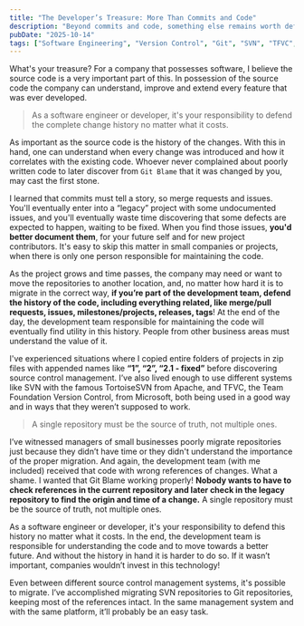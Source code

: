 ```yaml
---
title: "The Developer’s Treasure: More Than Commits and Code"
description: "Beyond commits and code, something else remains worth defending at all costs."
pubDate: "2025-10-14"
tags: ["Software Engineering", "Version Control", "Git", "SVN", "TFVC", "Code History", "Best Practices"]
---
```


What's your treasure? For a company that possesses software, I believe the source code is a very important part of this.
In possession of the source code the company can understand, improve and extend every feature that was ever developed. 

> As a software engineer or developer, it's your responsibility to defend the complete change history no matter what it costs.

As important as the source code is the history of the changes. With this in hand, one can understand when every change was introduced and how it correlates with the existing code. 
Whoever never complained about poorly written code to later discover from <Highlight color="lightBlue">`Git Blame`</Highlight> that it was changed by you, may cast the first stone.

I learned that <Highlight color="lightBlue">commits must tell a story</Highlight>, <Highlight color="darkBlue">so merge requests and issues</Highlight>. You'll eventually enter into a “legacy” project with some undocumented issues, and you'll eventually waste time discovering that some defects are expected to happen, waiting to be fixed. When you find those issues, **you'd better document them**, for your future self and for new project contributors. It's easy to skip this matter in small companies or projects, when there is only one person responsible for maintaining the code.

As the project grows and time passes, the company may need or want to move the repositories to another location, and, no matter how hard it is to migrate in the correct way, **if you’re part of the development team, defend the history of the code, including everything related, like merge/pull requests, issues, milestones/projects, releases, tags**! At the end of the day, the development team responsible for maintaining the code will eventually find utility in this history. People from other business areas must understand the value of it.

I've experienced situations where I copied entire folders of projects in zip files with appended names like **“1”, “2”, “2.1 - fixed”** before discovering source control management. I’ve also lived enough to use different systems like <Highlight delay="4000" color='darkBlue'>SVN</Highlight> with the famous TortoiseSVN from Apache, and <Highlight delay="4000" color='darkBlue'>TFVC</Highlight>, the Team Foundation Version Control, from Microsoft, both being used in a good way and in ways that they weren’t supposed to work.

> A single repository must be the source of truth, not multiple ones.

I’ve witnessed managers of small businesses poorly migrate repositories just because they didn’t have time or they didn't understand the importance of the proper migration. And again, the development team (with me included) received that code with wrong references of changes. What a shame. I wanted that Git Blame working properly! **Nobody wants to have to check references in the current repository and later check in the legacy repository to find the origin and time of a change.** A single repository must be the source of truth, not multiple ones.

As a software engineer or developer, it's your responsibility to defend this history no matter what it costs. In the end, the development team is responsible for understanding the code and to move towards a better future. And without the history in hand it is harder to do so. If it wasn’t important, companies wouldn’t invest in this technology!

Even between different source control management systems, it's possible to migrate. I’ve accomplished migrating SVN repositories to Git repositories, keeping most of the references intact. In the same management system and with the same platform, it’ll probably be an easy task.
